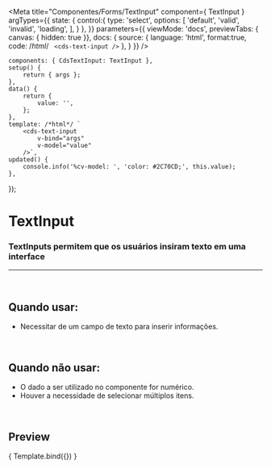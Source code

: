 
<Meta
	title="Componentes/Forms/TextInput"
	component={ TextInput }
	argTypes={{
		state: {
			control:{
				type: 'select',
				options: [
					'default',
					'valid',
					'invalid',
					'loading',
				],
			}
		},
	}}
	parameters={{
		viewMode: 'docs',
		previewTabs: { canvas: { hidden: true }},
		docs: {
			source: {
				language: 'html',
				format:true,
				code: /*html*/ `
<cds-text-input />`
			},
		}
	}}
/>

	components: { CdsTextInput: TextInput },
	setup() {
		return { args };
	},
	data() {
		return {
			value: '',
		};
	},
	template: /*html*/ `
		<cds-text-input
			v-bind="args" 
			v-model="value"
		/>`,
	updated() {
		console.info('%cv-model: ', 'color: #2C70CD;', this.value);
	},
});

# TextInput

### TextInputs permitem que os usuários insiram texto em uma interface
---
<br />

## Quando usar:
- Necessitar de um campo de texto para inserir informações.

<br />

## Quando não usar:
- O dado a ser utilizado no componente for numérico.
- Houver a necessidade de selecionar múltiplos itens.

<br />

## Preview

<Canvas>
	<Story
		name="TextInput"
	>
		{ Template.bind({}) }
	</Story>
</Canvas>

<ArgsTable story="TextInput" />